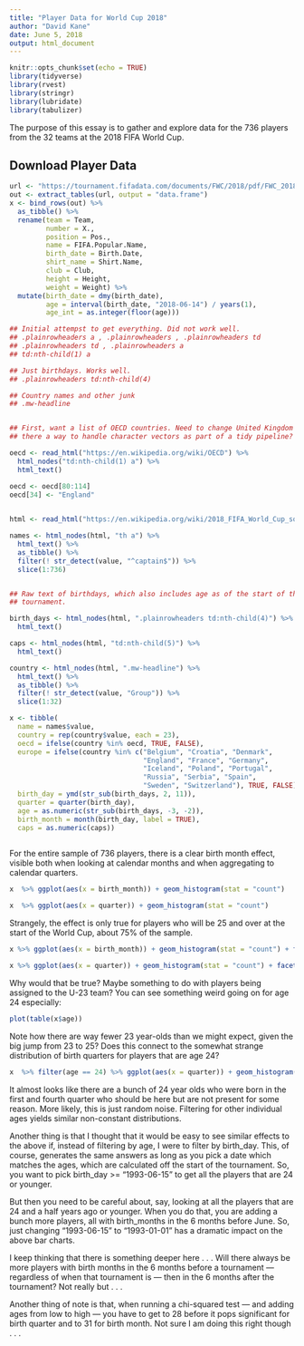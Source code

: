 ```yaml
---
title: "Player Data for World Cup 2018"
author: "David Kane"
date: June 5, 2018
output: html_document
---
```


```r
knitr::opts_chunk$set(echo = TRUE)
library(tidyverse)
library(rvest)
library(stringr)
library(lubridate)
library(tabulizer)
```

The purpose of this essay is to gather and explore data for the 736 players from the 32 teams at the 2018 FIFA World Cup.

## Download Player Data

```r
url <- "https://tournament.fifadata.com/documents/FWC/2018/pdf/FWC_2018_SQUADLISTS.PDF"
out <- extract_tables(url, output = "data.frame")
x <- bind_rows(out) %>% 
  as_tibble() %>% 
  rename(team = Team,
         number = X.,
         position = Pos.,
         name = FIFA.Popular.Name,
         birth_date = Birth.Date,
         shirt_name = Shirt.Name,
         club = Club,
         height = Height,
         weight = Weight) %>% 
  mutate(birth_date = dmy(birth_date),
         age = interval(birth_date, "2018-06-14") / years(1),
         age_int = as.integer(floor(age)))
```




```r
## Initial attempst to get everything. Did not work well.
## .plainrowheaders a , .plainrowheaders , .plainrowheaders td
## .plainrowheaders td , .plainrowheaders a
## td:nth-child(1) a

## Just birthdays. Works well.
## .plainrowheaders td:nth-child(4)

## Country names and other junk
## .mw-headline


## First, want a list of OECD countries. Need to change United Kingdom to England. Is
## there a way to handle character vectors as part of a tidy pipeline?

oecd <- read_html("https://en.wikipedia.org/wiki/OECD") %>% 
  html_nodes("td:nth-child(1) a") %>% 
  html_text()

oecd <- oecd[80:114]
oecd[34] <- "England"
  

html <- read_html("https://en.wikipedia.org/wiki/2018_FIFA_World_Cup_squads")

names <- html_nodes(html, "th a") %>% 
  html_text() %>% 
  as_tibble() %>% 
  filter(! str_detect(value, "^captain$")) %>% 
  slice(1:736)


## Raw text of birthdays, which also includes age as of the start of the
## tournament.

birth_days <- html_nodes(html, ".plainrowheaders td:nth-child(4)") %>% 
  html_text()

caps <- html_nodes(html, "td:nth-child(5)") %>% 
  html_text()

country <- html_nodes(html, ".mw-headline") %>% 
  html_text() %>%
  as_tibble() %>% 
  filter(! str_detect(value, "Group")) %>% 
  slice(1:32)

x <- tibble(
  name = names$value,
  country = rep(country$value, each = 23),
  oecd = ifelse(country %in% oecd, TRUE, FALSE),
  europe = ifelse(country %in% c("Belgium", "Croatia", "Denmark",
                                 "England", "France", "Germany",
                                 "Iceland", "Poland", "Portugal",
                                 "Russia", "Serbia", "Spain", 
                                 "Sweden", "Switzerland"), TRUE, FALSE),
  birth_day = ymd(str_sub(birth_days, 2, 11)),
  quarter = quarter(birth_day),
  age = as.numeric(str_sub(birth_days, -3, -2)),
  birth_month = month(birth_day, label = TRUE),
  caps = as.numeric(caps))
  

```

For the entire sample of 736 players, there is a clear birth month effect, visible both when looking at calendar months and when aggregating to calendar quarters.

```r
x  %>% ggplot(aes(x = birth_month)) + geom_histogram(stat = "count")
```

```r
x  %>% ggplot(aes(x = quarter)) + geom_histogram(stat = "count") 
```

Strangely, the effect is only true for players who will be 25 and over at the start of the World Cup, about 75% of the sample.

```r
x %>% ggplot(aes(x = birth_month)) + geom_histogram(stat = "count") + facet_wrap(~ cut(age, breaks = c(0, 24, 50)))
```

```r
x %>% ggplot(aes(x = quarter)) + geom_histogram(stat = "count") + facet_wrap(~ cut(age, breaks = c(0, 24, 50)))
```
Why would that be true? Maybe something to do with players being assigned to the U-23 team? You can see something weird going on for age 24 especially:

```r
plot(table(x$age))
```

Note how there are way fewer 23 year-olds than we might expect, given the big jump from 23 to 25? Does this connect to the somewhat strange distribution of birth quarters for players that are age 24?

```r
x  %>% filter(age == 24) %>% ggplot(aes(x = quarter)) + geom_histogram(stat = "count") 
```

It almost looks like there are a bunch of 24 year olds who were born in the first and fourth quarter who should be here but are not present for some reason. More likely, this is just random noise. Filtering for other individual ages yields similar non-constant distributions.

Another thing is that I thought that it would be easy to see similar effects to the above if, instead of filtering by age, I were to filter by birth_day. This, of course, generates the same answers as long as you pick a date which matches the ages, which are calculated off the start of the tournament. So, you want to pick birth_day >= "1993-06-15" to get all the players that are 24 or younger.

But then you need to be careful about, say, looking at all the players that are 24 and a half years ago or younger. When you do that, you are adding a bunch more players, all with birth_months in the 6 months before June. So, just changing "1993-06-15" to "1993-01-01" has a dramatic impact on the above bar charts.

I keep thinking that there is something deeper here . . . Will there always be more players with birth months in the 6 months before a tournament --- regardless of when that tournament is --- then in the 6 months after the tournament? Not really but . . .

Another thing of note is that, when running a chi-squared test --- and adding ages from low to high --- you have to get to 28 before it pops significant for birth quarter and to 31 for birth month. Not sure I am doing this right though . . .




